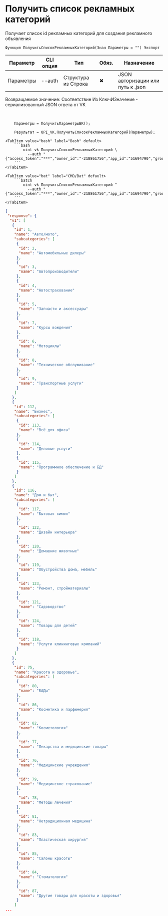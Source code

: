 ﻿---
sidebar_position: 4
description: Получить список рекламных категорий и другие функции для работы с VK в Открытом пакете интеграций - бесплатной open-source библиотеке интеграций для 1С:Предприятие 8, OneScript и CLI
keywords: [1C, 1С, 1С:Предприятие, 1С:Предприятие 8.3, API, Интеграция, Сервисы, Обмен, OneScript, CLI, VK]
---


# Получить список рекламных категорий
 Получает список id рекламных категорий для создания рекламного объявления



`Функция ПолучитьСписокРекламныхКатегорий(Знач Параметры = "") Экспорт`

  | Параметр | CLI опция | Тип | Обяз. | Назначение |
  |-|-|-|-|-|
  | Параметры | --auth | Структура из Строка | &#x2716; | JSON авторизации или путь к .json |

  
  Возвращаемое значение:   Соответствие Из КлючИЗначение - сериализованный JSON ответа от VK

<br/>




```bsl title="Пример использования для 1С:Предприятие/OneScript"
    Параметры = ПолучитьПараметрыВК();

    Результат = OPI_VK.ПолучитьСписокРекламныхКатегорий(Параметры);
```
    

 <Tabs>
  
    <TabItem value="bash" label="Bash" default>
        ```bash
            oint vk ПолучитьСписокРекламныхКатегорий \
              --auth "{"access_token":"***","owner_id":"-218861756","app_id":"51694790","group_id":"218861756"}"
        ```
    </TabItem>
  
    <TabItem value="bat" label="CMD/Bat" default>
        ```batch
            oint vk ПолучитьСписокРекламныхКатегорий ^
              --auth "{"access_token":"***","owner_id":"-218861756","app_id":"51694790","group_id":"218861756"}"
        ```
    </TabItem>
</Tabs>


```json title="Результат"
{
 "response": {
  "v1": [
   {
    "id": 1,
    "name": "Авто/мото",
    "subcategories": [
     {
      "id": 2,
      "name": "Автомобильные дилеры"
     },
     {
      "id": 3,
      "name": "Автопроизводители"
     },
     {
      "id": 4,
      "name": "Автострахование"
     },
     {
      "id": 5,
      "name": "Запчасти и аксессуары"
     },
     {
      "id": 7,
      "name": "Курсы вождения"
     },
     {
      "id": 6,
      "name": "Мотоциклы"
     },
     {
      "id": 8,
      "name": "Техническое обслуживание"
     },
     {
      "id": 9,
      "name": "Транспортные услуги"
     }
    ]
   },
   {
    "id": 112,
    "name": "Бизнес",
    "subcategories": [
     {
      "id": 113,
      "name": "Всё для офиса"
     },
     {
      "id": 114,
      "name": "Деловые услуги"
     },
     {
      "id": 115,
      "name": "Программное обеспечение и БД"
     }
    ]
   },
   {
    "id": 116,
    "name": "Дом и быт",
    "subcategories": [
     {
      "id": 117,
      "name": "Бытовая химия"
     },
     {
      "id": 122,
      "name": "Дизайн интерьера"
     },
     {
      "id": 120,
      "name": "Домашние животные"
     },
     {
      "id": 119,
      "name": "Обустройства дома, мебель"
     },
     {
      "id": 123,
      "name": "Ремонт, стройматериалы"
     },
     {
      "id": 121,
      "name": "Садоводство"
     },
     {
      "id": 124,
      "name": "Товары для детей"
     },
     {
      "id": 118,
      "name": "Услуги клининговых компаний"
     }
    ]
   },
   {
    "id": 75,
    "name": "Красота и здоровье",
    "subcategories": [
     {
      "id": 80,
      "name": "БАДы"
     },
     {
      "id": 86,
      "name": "Косметика и парфюмерия"
     },
     {
      "id": 82,
      "name": "Косметология"
     },
     {
      "id": 77,
      "name": "Лекарства и медицинские товары"
     },
     {
      "id": 76,
      "name": "Медицинские учреждения"
     },
     {
      "id": 79,
      "name": "Медицинское страхование"
     },
     {
      "id": 78,
      "name": "Методы лечения"
     },
     {
      "id": 81,
      "name": "Нетрадиционная медицина"
     },
     {
      "id": 83,
      "name": "Пластическая хирургия"
     },
     {
      "id": 85,
      "name": "Салоны красоты"
     },
     {
      "id": 84,
      "name": "Стоматология"
     },
     {
      "id": 87,
      "name": "Другие товары для красоты и здоровья"
     }
    ]
...
```
